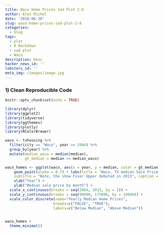 ```yaml
---
title: Waco Home Prices Sad Plot 2.0
author: Alex Michel
date: '2018-06-20'
slug: wavo-home-prices-sad-plot-2-0
categories:
  - blog
tags:
  - plot
  - R Markdown
  - sad plot
  - Waco
description: Desc
hacker_news_id: ''
lobsters_id: ''
meta_img: /images/image.jpg
---
```


### 1) Clean Reproducible Code

```r
knitr::opts_chunk$set(echo = TRUE)

library(dplyr)
library(ggplot2)
library(tidyverse)
library(ggthemes)
library(plotly)
library(RColorBrewer)

waco <- txhousing %>% 
  filter(city == "Waco", year >= 2004) %>% 
  group_by(year) %>% 
  mutate(median_waco = median(median), 
         gt_median = median >= median_waco)

waco_homes <- ggplot(waco, aes(x = year, y = median, color = gt_median)) + 
    geom_point(alpha = 0.7) + labs(title = "Waco, TX median Sale Price Over Time", 
    subtitle = "Note, the show Fixer Upper debuted in 2013", caption = "Source: ggplot2 txhousing data") + 
    xlab("Year") + 
    ylab("Median sale price by month") + 
  scale_x_continuous(breaks = seq(2004, 2015, by = 2)) +
  scale_y_continuous(breaks = seq(90000, 175000, by = 10000)) +
  scale_color_discrete(name="Yearly Median Home Prices",
                      breaks=c("FALSE", "TRUE"),
                      labels=c("Below Median", "Above Median")) 
  

waco_homes +
  theme_minimal() 

```